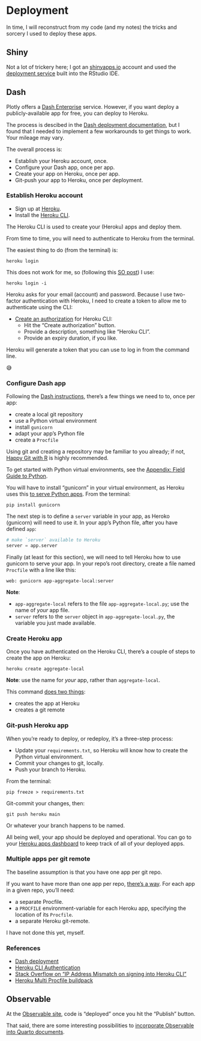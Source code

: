 # Deployment

In time, I will reconstruct from my code (and my notes) the tricks and sorcery I used to deploy these apps.

## Shiny

Not a lot of trickery here; I got an [shinyapps.io](https://www.shinyapps.io/) account and used the [deployment service](https://shiny.rstudio.com/articles/shinyapps.html) built into the RStudio IDE.

## Dash

Plotly offers a [Dash Enterprise](https://plotly.com/dash) service.
However, if you want deploy a publicly-available app for free, you can deploy to Heroku.

The process is descibed in the [Dash deployment documentation](https://dash.plotly.com/deployment#heroku-for-sharing-public-dash-apps-for-free), but I found that I needed to implement a few workarounds to get things to work. 
Your mileage may vary.

The overall process is:

- Establish your Heroku account, once.
- Configure your Dash app, once per app.
- Create your app on Heroku, once per app.
- Git-push your app to Heroku, once per deployment.

### Establish Heroku account

- Sign up at [Heroku](https://signup.heroku.com/).
- Install the [Heroku CLI](https://devcenter.heroku.com/categories/command-line).

The Heroku CLI is used to create your (Heroku) apps and deploy them.

From time to time, you will need to authenticate to Heroku from the terminal.

The easiest thing to do (from the terminal) is:

```
heroku login
```

This does not work for me, so (following this [SO post](https://stackoverflow.com/questions/63363085/ip-address-mismatch-on-signing-into-heroku-cli)) I use:

```
heroku login -i
```

Heroku asks for your email (account) and password.
Because I use two-factor authentication with Heroku, I need to create a token to allow me to authenticate using the CLI:

- [Create an authorization](https://dashboard.heroku.com/account/applications) for Heroku CLI:
  - Hit the "Create authorization" button.
  - Provide a description, something like "Heroku CLI".
  - Provide an expiry duration, if you like.
  
Heroku will generate a token that you can use to log in from the command line.

😅

### Configure Dash app

Following the [Dash instructions](https://dash.plotly.com/deployment#heroku-for-sharing-public-dash-apps-for-free), there's a few things we need to to, once per app:

- create a local git repository
- use a Python virtual environment
- install `gunicorn`
- adapt your app's Python file
- create a `Procfile`

Using git and creating a repository may be familiar to you already; if not, [Happy Git with R](https://happygitwithr.com/) is highly recommended.

To get started with Python virtual environments, see the [Appendix: Field Guide to Python](field-guide-python.html).

You will have to install "gunicorn" in your virtual environment, as Heroku uses this [to serve Python apps](https://devcenter.heroku.com/articles/python-gunicorn).
From the terminal:

```
pip install gunicorn
```

The next step is to define a `server` variable in your app, as Heroko (gunicorn) will need to use it.
In your app's Python file, after you have defined `app`:

```py
# make `server` available to Heroku
server = app.server
```

Finally (at least for this section), we will need to tell Heroku how to use gunicorn to serve your app.
In your repo's root directory, create a file named `Procfile` with a line like this:

```
web: gunicorn app-aggregate-local:server
```

**Note**:

- `app-aggregate-local` refers to the file `app-aggregate-local.py`; use the name of *your* app file.
- `server` refers to the `server` object in `app-aggregate-local.py`, the variable you just made available. 

### Create Heroku app

Once you have authenticated on the Heroku CLI, there's a couple of steps to create the app on Heroku:

```
heroku create aggregate-local 
```

**Note**: use the name for *your* app, rather than `aggregate-local`.

This command [does two things](https://devcenter.heroku.com/articles/creating-apps):

- creates the app at Heroku
- creates a git remote

### Git-push Heroku app

When you're ready to deploy, or redeploy, it's a three-step process:

- Update your `requirements.txt`, so Heroku will know how to create the Python virtual environment.
- Commit your changes to git, locally.
- Push your branch to Heroku.

From the terminal:

```
pip freeze > requirements.txt
```

Git-commit your changes, then:

```
git push heroku main
```

Or whatever your branch happens to be named.

All being well, your app should be deployed and operational. 
You can go to your [Heroku apps dashboard](https://dashboard.heroku.com/apps) to keep track of all of your deployed apps.

### Multiple apps per git remote

The baseline assumption is that you have one app per git repo.

If you want to have more than one app per repo, [there's a way](https://elements.heroku.com/buildpacks/heroku/heroku-buildpack-multi-procfile).
For each app in a given repo, you'll need:

- a separate Procfile.
- a `PROCFILE` environment-variable for each Heroku app, specifying the location of its `Procfile`.
- a separate Heroku git-remote.

I have not done this yet, myself.

### References

- [Dash deployment](https://dash.plotly.com/deployment#heroku-for-sharing-public-dash-apps-for-free)
- [Heroku CLI Authentication](https://devcenter.heroku.com/articles/authentication)
- [Stack Overflow on "IP Address Mismatch on signing into Heroku CLI"](https://stackoverflow.com/questions/63363085/ip-address-mismatch-on-signing-into-heroku-cli)
- [Heroku Multi Procfile buildpack](https://elements.heroku.com/buildpacks/heroku/heroku-buildpack-multi-procfile)

## Observable

At the [Observable site](https://observablehq.com/), code is "deployed" once you hit the "Publish" button.

That said, there are some interesting possibilities to [incorporate Observable into Quarto documents](https://quarto.org/docs/interactive/ojs/).
